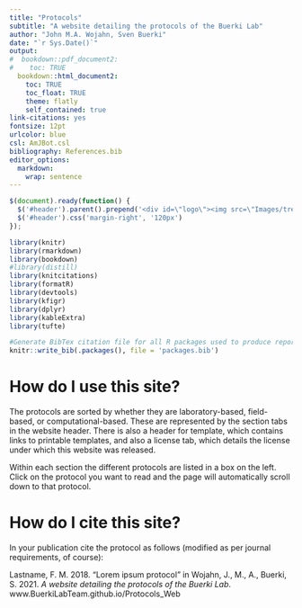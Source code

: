 ```yaml
---
title: "Protocols"
subtitle: "A website detailing the protocols of the Buerki Lab"
author: "John M.A. Wojahn, Sven Buerki"
date: "`r Sys.Date()`"
output:
#  bookdown::pdf_document2:
#    toc: TRUE
  bookdown::html_document2: 
    toc: TRUE
    toc_float: TRUE
    theme: flatly
    self_contained: true
link-citations: yes
fontsize: 12pt
urlcolor: blue
csl: AmJBot.csl
bibliography: References.bib
editor_options: 
  markdown: 
    wrap: sentence
---
```


```js
$(document).ready(function() {
  $('#header').parent().prepend('<div id=\"logo\"><img src=\"Images/tree_abstract_art_flowers_1.jpg\" style=\"position:absolute; top:0; right:0; padding:10px; height:200px\"></div>');
  $('#header').css('margin-right', '120px')
});
```

```r
library(knitr)
library(rmarkdown)
library(bookdown)
#library(distill)
library(knitcitations)
library(formatR)
library(devtools)
library(kfigr)
library(dplyr)
library(kableExtra)
library(tufte)

#Generate BibTex citation file for all R packages used to produce report
knitr::write_bib(.packages(), file = 'packages.bib')
```

# How do I use this site?

The protocols are sorted by whether they are laboratory-based, field-based, or computational-based. These are represented by the section tabs in the website header. There is also a header for template, which contains links to printable templates, and also a license tab, which details the license under which this website was released.

Within each section the different protocols are listed in a box on the left. Click on the protocol you want to read and the page will automatically scroll down to that protocol.

# How do I cite this site?

In your publication cite the protocol as follows (modified as per journal requirements, of course):

Lastname, F. M. 2018. "Lorem ipsum protocol" in Wojahn, J., M., A., Buerki, S. 2021. *A website detailing the protocols of the Buerki Lab*. www.BuerkiLabTeam.github.io/Protocols_Web
